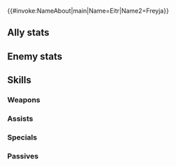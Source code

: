 {{#invoke:NameAbout|main|Name=Eitr|Name2=Freyja}}{{HeroPage Tabs}}
{{Hero Infobox
|Name=Eitr
|Title=Hand of Nothing
|Origin=Fire Emblem Heroes
|Person=Eitr
|Gender=F
|WeaponType=Blue Beast
|MoveType=Cavalry
|actorEN=Caitlyn Elizabeth
|actorJP=和多田美咲
|artist=切符
|additionDate=2023-07-06
|releaseDate=July 18, 2023
|cv1=0
|cv2=400710
|Properties=rearmed
|description=Unquestioning servant of the ruler of nothingness, she lacks the confidence to express her own will.
|TagID=魔器アイト
|InternalID=973
|EnemyInternalID=98
}}
==Ally stats==
{{Stats Page|noheader=1
|Lv1HP=18|Lv1ATK=11|Lv1SPD=16|Lv1DEF=3|Lv1RES=3
|GRHP=50|GRATK=75|GRSPD=70|GRDEF=70|GRRES=30
}}
==Enemy stats==
{{Stats Page/Enemy|noheader=1
|Lv1HP=18|Lv1ATK=11|Lv1SPD=16|Lv1DEF=3|Lv1RES=3
|GRHP=50|GRATK=75|GRSPD=70|GRDEF=70|GRRES=30
}}
==Skills==
===Weapons===
{{Weapons Table
|weapon1=Whelp (Cavalry)
|weapon1Default=1
|weapon1Unlock=1
|weapon2=Yearling (Cavalry)
|weapon2Default=2
|weapon2Unlock=2
|weapon3=Adult (Cavalry)
|weapon3Default=4
|weapon3Unlock=3
|weapon4=Arcane Nihility
|weapon4Default=5
|weapon4Unlock=5
|hasEnemy=1
}}

===Assists===
{{Assists Table}}
===Specials===
{{Specials Table
|special1=New Moon
|special1Default=4
|special1Unlock=3
|special2=Luna
|special2Unlock=4
}}
===Passives===
{{Passives Table
|passiveA1=Power of Nihility
|passiveA1Unlock=5
|passiveB1=Beast Sense 1
|passiveB2=Beast Sense 2
|passiveB3=Beast Sense 3
|passiveB4=Beast Sense 4
|passiveB1Unlock=2
|passiveB2Unlock=3
|passiveB3Unlock=4
|passiveB4Unlock=5
|passiveC1=Rouse Atk/Spd 1
|passiveC2=Rouse Atk/Spd 2
|passiveC3=Rouse Atk/Spd 3
|passiveC4=Alarm Atk/Spd
|passiveC1Unlock=2
|passiveC2Unlock=3
|passiveC3Unlock=4
|passiveC4Unlock=5
}}
{{Heroes Navbox}}
{{Enemies Navbox}}